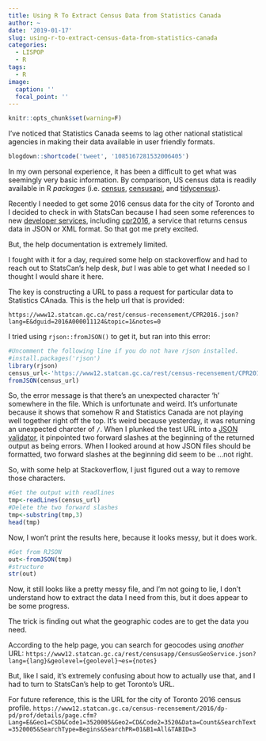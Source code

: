 ```yaml
---
title: Using R To Extract Census Data from Statistics Canada
author: ~
date: '2019-01-17'
slug: using-r-to-extract-census-data-from-statistics-canada
categories:
  - LISPOP
  - R
tags:
  - R
image:
  caption: ''
  focal_point: ''
---
```

```r
knitr::opts_chunk$set(warning=F)
```


I've noticed that Statistics Canada seems to lag other national statistical agencies in making their data available in user friendly formats. 

```r
blogdown::shortcode('tweet', '1085167281532006405')
```


In my own personal experience, it has been a difficult to get what was seemingly very basic information.  By comparison, US census data is readily available in R *packages* (i.e. [census](https://cran.r-project.org/web/packages/census/index.html), [censusapi](https://github.com/hrecht/censusapi), and [tidycensus](https://cran.r-project.org/web/packages/tidycensus/index.html)). 

Recently I needed to get some 2016 census data for the city of Toronto and I decided to check in with StatsCan because I had seen some references to new [developer services](https://www.statcan.gc.ca/eng/developers), including [cpr2016](https://www12.statcan.gc.ca/wds-sdw/cpr2016-eng.cfm), a service that returns census data in JSON or XML format. So that got me prety excited.

But, the help documentation is extremely limited. 

I fought with it for a day, required some help on stackoverflow and had to reach out to StatsCan's help desk, *but* I was able to get what I needed so I thought I would share it here. 

The key is constructing a URL to pass a request for particular data to Statistics CAnada. This is the help url that is provided: 

`https://www12.statcan.gc.ca/rest/census-recensement/CPR2016.json?lang=E&dguid=2016A000011124&topic=1&notes=0`

I tried using `rjson::fromJSON()` to get it, but ran into this error:

```r

#Uncomment the following line if you do not have rjson installed. 
#install.packages('rjson')
library(rjson)
census_url<-'https://www12.statcan.gc.ca/rest/census-recensement/CPR2016.json?lang=E&dguid=2016A000011124&topic=1&notes=0'
fromJSON(census_url)

```

So, the error message is that there's an unexpected character 'h' somewhere in the file. Which is unfortunate and weird. It's unfortunate because it shows that somehow R and Statistics Canada are not playing well together right off the top. It's weird because yesterday, it was returning an unexpected charcter of `/`. 
When I plunked the test URL into a [JSON validator](https://jsonformatter.curiousconcept.com/), it pinpointed two forward slashes at the beginning of the returned output as being errors. When I looked around at how JSON files should be formatted, two forward slashes at the beginning did seem to be ...not right. 

So, with some help at Stackoverflow, I just figured out a way to remove those characters. 


```r
#Get the output with readlines
tmp<-readLines(census_url)
#Delete the two forward slashes
tmp<-substring(tmp,3)
head(tmp)
```

Now, I won't print the results here, because it looks messy, but it does work. 

```r
#Get from RJSON
out<-fromJSON(tmp)
#structure
str(out)
```

Now, it still looks like a pretty messy file, and I'm not going to lie, I don't understand how to extract the data I need from this, but it does appear to be some progress. 

The trick is finding out what the geographic codes are to get the data you need. 

According to the help page, you can search for geocodes using *another* URL: 
`https://www12.statcan.gc.ca/rest/censusapp/CensusGeoService.json?lang={lang}&geolevel={geolevel}¬es={notes}`

But, like I said, it's extremely confusing about how to actually use that, and I had to turn to StatsCan's help to get Toronto's URL. 

For future reference, this is the URL for the city of Toronto 2016 census profile. 
`https://www12.statcan.gc.ca/census-recensement/2016/dp-pd/prof/details/page.cfm?Lang=E&Geo1=CSD&Code1=3520005&Geo2=CD&Code2=3520&Data=Count&SearchText=3520005&SearchType=Begins&SearchPR=01&B1=All&TABID=3`

